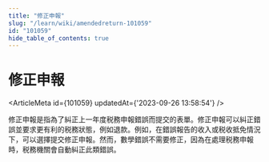 ```yaml
---
title: "修正申報"
slug: "/learn/wiki/amendedreturn-101059"
id: "101059"
hide_table_of_contents: true
---
```



# 修正申報

<ArticleMeta id={101059} updatedAt={'2023-09-26 13:58:54'} />
<div className='border-solid border-b border-t-0 my-4 border-[var(--ifm-color-gray-300)]' />

修正申報是指為了糾正上一年度税務申報錯誤而提交的表單。修正申報可以糾正錯誤並要求更有利的税務狀態，例如退款。例如，在錯誤報告的收入或税收抵免情況下，可以選擇提交修正申報。然而，數學錯誤不需要修正，因為在處理税務申報時，税務機關會自動糾正此類錯誤。
